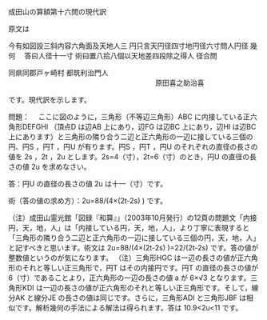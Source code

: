 成田山の算額第十六問の現代訳

原文は

今有如図設三斜内容六角面及天地人三
円只言天円径四寸地円径六寸問人円径
幾何
　答曰人径十一寸
術曰置八拾八個以天地差四段除之得人
径合問

同県同郡戸ヶ崎村 都筑利治門人
　　　　　　　　　　　　　　　　　　　　　原田喜之助治喜

です。現代訳を示します。


問題：
　ここに図のように，三角形（不等辺三角形）ABC に内接している正六角形DEFGHI （頂点D は辺AB 上にあり，辺FG は辺BC 上にあり，辺HI は辺BC 上にあります）と三角形の隣り合う二辺と正六角形の一辺に接している三個の円、円S ，円T ，円U が有ります。円S ，円T ，円U のそれぞれの直径の長さの値を 2s ，2t ，2u とします。2s=4（寸），2t=6（寸）のとき，円U の直径の長さの値 2u を求めなさい。

答：円U の直径の長さの値 2u は十一（寸）です。

術（答の値の求め方）：2u=88/(4×(2t-2s) ) です。

（注）成田山霊光館「図録『和算』」（2003年10月発行）の12頁の問題文「内接円，天，地，人」は「内接している円，天，地，人」，より丁寧に表現すると「三角形の隣り合う二辺と正六角形の一辺に接している三個の円，天，地，人」と記すべきと思います。術文は 2u=88/(4×(2t-2s) )=22/(2t-2s) です。答の値が整数値というのが気になります。
（注）三角形HGC は一辺の長さの値が正六角形のそれと等しい正三角形で，円T はその内接円です。円T の直径の長さの値が 6（寸）であることより，正六角形の一辺の長さの値 a が 6×√3 となります。三角形KDI は一辺の長さの値が正六角形のそれと等しい正三角形です。そして，線分AK と線分JE の長さの値は同じです。さらに，三角形ADI と三角形JBF は相似です。解析幾何の手法による解法は得られます。答は 10.9<2u<11 です。





